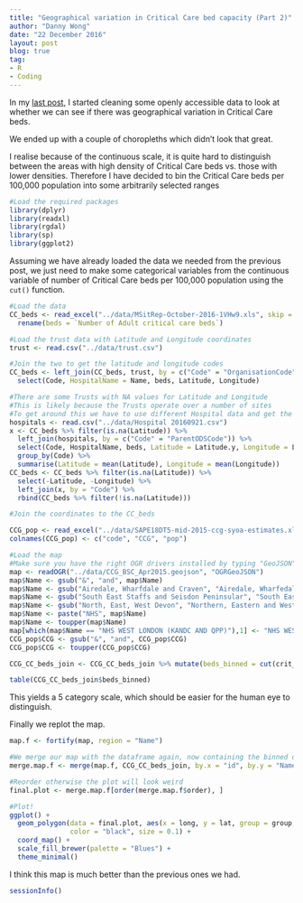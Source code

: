 ```yaml
---
title: "Geographical variation in Critical Care bed capacity (Part 2)"
author: "Danny Wong"
date: "22 December 2016"
layout: post
blog: true
tag:
- R
- Coding
---
```


In my [last post](http://dannyjnwong.github.io/Geographical-variation-in-Critical-Care-bed-capacity/), I started cleaning some openly accessible data to look at whether we can see if there was geographical variation in Critical Care beds. 

We ended up with a couple of choropleths which didn't look that great. 

I realise because of the continuous scale, it is quite hard to distinguish between the areas with high density of Critical Care beds vs. those with lower densities. Therefore I have decided to bin the Critical Care beds per 100,000 population into some arbitrarily selected ranges

```r
#Load the required packages
library(dplyr)
library(readxl)
library(rgdal)
library(sp)
library(ggplot2)
```

Assuming we have already loaded the data we needed from the previous post, we just need to make some categorical variables from the continuous variable of number of Critical Care beds per 100,000 population using the `cut()` function.

```r
#Load the data
CC_beds <- read_excel("../data/MSitRep-October-2016-1VHw9.xls", skip = 14)[3:155,2:4] %>%
  rename(beds = `Number of Adult critical care beds`)

#Load the trust data with Latitude and Longitude coordinates
trust <- read.csv("../data/trust.csv")

#Join the two to get the latitude and longitude codes
CC_beds <- left_join(CC_beds, trust, by = c("Code" = "OrganisationCode" )) %>%
  select(Code, HospitalName = Name, beds, Latitude, Longitude)

#There are some Trusts with NA values for Latitude and Longitude
#This is likely because the Trusts operate over a number of sites
#To get around this we have to use different Hospital data and get the geometric mean coordinates
hospitals <- read.csv("../data/Hospital 20160921.csv")
x <- CC_beds %>% filter(is.na(Latitude)) %>%
  left_join(hospitals, by = c("Code" = "ParentODSCode")) %>%
  select(Code, HospitalName, beds, Latitude = Latitude.y, Longitude = Longitude.y) %>% 
  group_by(Code) %>% 
  summarise(Latitude = mean(Latitude), Longitude = mean(Longitude))
CC_beds <- CC_beds %>% filter(is.na(Latitude)) %>%
  select(-Latitude, -Longitude) %>%
  left_join(x, by = "Code") %>%
  rbind(CC_beds %>% filter(!is.na(Latitude)))

#Join the coordinates to the CC_beds

CCG_pop <- read_excel("../data/SAPE18DT5-mid-2015-ccg-syoa-estimates.xls", skip = 4, sheet = 2)[c(7:18, 21:31, 34:53, 56:78, 83:96, 99:113, 116:133, 136:149, 154:185, 190:198, 201:214, 217:236, 239:245),c(1, 4:5)]
colnames(CCG_pop) <- c("code", "CCG", "pop")

#Load the map
#Make sure you have the right OGR drivers installed by typing "GeoJSON" %in% ogrDrivers()$name
map <- readOGR("../data/CCG_BSC_Apr2015.geojson", "OGRGeoJSON")
map$Name <- gsub("&", "and", map$Name)
map$Name <- gsub("Airedale, Wharfdale and Craven", "Airedale, Wharfedale and Craven", map$Name)
map$Name <- gsub("South East Staffs and Seisdon Peninsular", "South East Staffordshire and Seisdon Peninsula", map$Name)
map$Name <- gsub("North, East, West Devon", "Northern, Eastern and Western Devon", map$Name)
map$Name <- paste("NHS", map$Name)
map$Name <- toupper(map$Name)
map[which(map$Name == "NHS WEST LONDON (KANDC AND QPP)"),1] <- "NHS WEST LONDON"
CCG_pop$CCG <- gsub("&", "and", CCG_pop$CCG)
CCG_pop$CCG <- toupper(CCG_pop$CCG)
```

```r
CCG_CC_beds_join <- CCG_CC_beds_join %>% mutate(beds_binned = cut(crit_care_beds_per_pop, c(0,3,5,10,20, Inf)))

table(CCG_CC_beds_join$beds_binned)
```

This yields a 5 category scale, which should be easier for the human eye to distinguish.

Finally we replot the map.

```r
map.f <- fortify(map, region = "Name")

#We merge our map with the dataframe again, now containing the binned data
merge.map.f <- merge(map.f, CCG_CC_beds_join, by.x = "id", by.y = "Name", all.x=TRUE) #%>% 

#Reorder otherwise the plot will look weird
final.plot <- merge.map.f[order(merge.map.f$order), ] 

#Plot!
ggplot() +
  geom_polygon(data = final.plot, aes(x = long, y = lat, group = group, fill = beds_binned),
               color = "black", size = 0.1) +
  coord_map() +
  scale_fill_brewer(palette = "Blues") +
  theme_minimal()
```

I think this map is much better than the previous ones we had.

```r
sessionInfo()
```